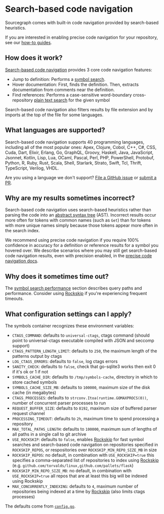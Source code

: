# Search-based code navigation

Sourcegraph comes with built-in code navigation provided by search-based heuristics.

If you are interested in enabling precise code navigation for your repository, see our [how-to guides](../how-to/index.md).

## How does it work?

[Search-based code navigation](https://github.com/sourcegraph/sourcegraph-basic-code-intel) provides 3 core code navigation features:

- Jump to definition: Performs a [symbol search](../../code_search/explanations/features.md#symbol-search).
- Hover documentation: First, finds the definition. Then, extracts documentation from comments near the definition.
- Find references: Performs a case-sensitive word-boundary cross-repository [plain text search](../../code_search/explanations/features.md#powerful-flexible-queries) for the given symbol

Search-based code navigation also filters results by file extension and by imports at the top of the file for some languages.

## What languages are supported?

Search-based code navigation supports 40 programming languages, including all of the most popular ones: Apex, Clojure, Cobol, C++, C#, CSS, Cuda, Dart, Elixir, Erlang, Go, GraphQL, Groovy, Haskell, Java, JavaScript, Jsonnet, Kotlin, Lisp, Lua, OCaml, Pascal, Perl, PHP, PowerShell, Protobuf, Python, R, Ruby, Rust, Scala, Shell, Starlark, Strato, Swift, Tcl, Thrift, TypeScript, Verilog, VHDL.

Are you using a language we don't support? [File a GitHub issue](https://github.com/sourcegraph/sourcegraph/issues/new/choose) or [submit a PR](https://github.com/sourcegraph/sourcegraph-basic-code-intel#adding-a-new-sourcegraphsourcegraph-lang-extension).

## Why are my results sometimes incorrect?

Search-based code navigation uses search-based heuristics rather than parsing the code into an [abstract syntax tree](https://en.wikipedia.org/wiki/Abstract_syntax_tree) (AST). Incorrect results occur more often for tokens with common names (such as `Get`) than for tokens with more unique names simply because those tokens appear more often in the search index.

We recommend using precise code navigation if you require 100% confidence in accuracy for a definition or reference results for a symbol you hovered over. We describe scenarios where you may still get search-based code navigation results, even with precision enabled, in the [precise code navigation docs](./precise_code_navigation.md).

## Why does it sometimes time out?

The [symbol search performance](./features.md#symbol-search-behavior-and-performance) section describes query paths and performance. Consider using [Rockskip](rockskip.md) if you're experiencing frequent timeouts.

## What configuration settings can I apply?

The symbols container recognizes these environment variables:

- `CTAGS_COMMAND`: defaults to `universal-ctags`, ctags command (should point to universal-ctags executable compiled with JSON and seccomp support)
- `CTAGS_PATTERN_LENGTH_LIMIT`: defaults to `250`, the maximum length of the patterns output by ctags
- `LOG_CTAGS_ERRORS`: defaults to `false`, log ctags errors
- `SANITY_CHECK`: defaults to `false`, check that go-sqlite3 works then exit 0 if it's ok or 1 if not
- `SYMBOLS_CACHE_DIR`: defaults to `/tmp/symbols-cache`, directory in which to store cached symbols
- `SYMBOLS_CACHE_SIZE_MB`: defaults to `100000`, maximum size of the disk cache (in megabytes)
- `CTAGS_PROCESSES`: defaults to `strconv.Itoa(runtime.GOMAXPROCS(0))`, number of concurrent parser processes to run
- `REQUEST_BUFFER_SIZE`: defaults to `8192`, maximum size of buffered parser request channel
- `PROCESSING_TIMEOUT`: defaults to `2h`, maximum time to spend processing a repository
- `MAX_TOTAL_PATHS_LENGTH`: defaults to `100000`, maximum sum of lengths of all paths in a single call to git archive
- `USE_ROCKSKIP`: defaults to `false`, enables [Rockskip](rockskip.md) for fast symbol searches and search-based code navigation on repositories specified in `ROCKSKIP_REPOS`, or respositories over `ROCKSKIP_MIN_REPO_SIZE_MB` in size
- `ROCKSKIP_REPOS`: no default, in combination with `USE_ROCKSKIP=true` this specifies a comma-separated list of repositories to index using [Rockskip](rockskip.md) (e.g. `github.com/torvalds/linux,github.com/pallets/flask`)
- `ROCKSKIP_MIN_REPO_SIZE_MB`: no default, in combination with `USE_ROCKSKIP=true` all repos that are at least this big will be indexed using Rockskip
- `MAX_CONCURRENTLY_INDEXING`: defaults to `4`, maximum number of repositories being indexed at a time by [Rockskip](rockskip.md) (also limits ctags processes)

The defaults come from [`config.go`](https://github.com/sourcegraph/sourcegraph/blob/eea895ae1a8acef08370a5cc6f24bdc7c66cb4ed/cmd/symbols/config.go#L42-L59).
